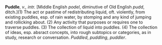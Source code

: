 '''Puddle''', ''v., intr.'' [Middle English ''podel'', diminutive of Old English ''pudd'', ditch.](1) The act or pastime of redistributing liquid, oft. violently, from existing puddles, esp. of rain water, by stomping and any kind of jumping and rollicking about.  (2) Any activity that purposes or requires one to traverse puddles.  (3)  The collection of liquid into puddles. (4) The collection of ideas, esp. absract concepts, into rough subtopics or categories, as in study, research or conversation. ''Puddled'', ''puddling'', ''puddler''.